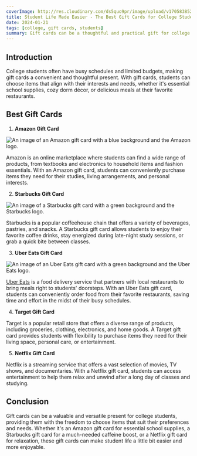 ```yaml
---
coverImage: http://res.cloudinary.com/ds5quo9pr/image/upload/v1705838522/Blog-Posts/zf9JUGwebp.jpg
title: Student Life Made Easier - The Best Gift Cards for College Students
date: 2024-01-21
tags: [college, gift cards, students]
summary: Gift cards can be a thoughtful and practical gift for college students, providing them with flexibility and convenience. In this blog post, we explore some of the best gift card options that cater to the needs and preferences of college students.
---
```


## Introduction

College students often have busy schedules and limited budgets, making gift cards a convenient and thoughtful present. With gift cards, students can choose items that align with their interests and needs, whether it's essential school supplies, cozy dorm décor, or delicious meals at their favorite restaurants.

## Best Gift Cards

1. **Amazon Gift Card**

![An image of an Amazon gift card with a blue background and the Amazon logo.](http://res.cloudinary.com/ds5quo9pr/image/upload/v1705838522/Blog-Posts/zf9JUGwebp.jpg)

Amazon is an online marketplace where students can find a wide range of products, from textbooks and electronics to household items and fashion essentials. With an Amazon gift card, students can conveniently purchase items they need for their studies, living arrangements, and personal interests.

2. **Starbucks Gift Card**

![An image of a Starbucks gift card with a green background and the Starbucks logo.](http://res.cloudinary.com/ds5quo9pr/image/upload/v1705838703/Blog-Posts/QoIbwOwebp.jpg)

Starbucks is a popular coffeehouse chain that offers a variety of beverages, pastries, and snacks. A Starbucks gift card allows students to enjoy their favorite coffee drinks, stay energized during late-night study sessions, or grab a quick bite between classes.

3. **Uber Eats Gift Card**

![An image of an Uber Eats gift card with a green background and the Uber Eats logo.](http://res.cloudinary.com/ds5quo9pr/image/upload/v1705838838/Blog-Posts/387ulPwebp.jpg)

[Uber Eats](https://www.giftcarddeals.xyz/brands/uber)  is a food delivery service that partners with local restaurants to bring meals right to students' doorsteps. With an Uber Eats gift card, students can conveniently order food from their favorite restaurants, saving time and effort in the midst of their busy schedules.

4. **Target Gift Card**



Target is a popular retail store that offers a diverse range of products, including groceries, clothing, electronics, and home goods. A Target gift card provides students with flexibility to purchase items they need for their living space, personal care, or entertainment.

5. **Netflix Gift Card**



Netflix is a streaming service that offers a vast selection of movies, TV shows, and documentaries. With a Netflix gift card, students can access entertainment to help them relax and unwind after a long day of classes and studying.

## Conclusion

Gift cards can be a valuable and versatile present for college students, providing them with the freedom to choose items that suit their preferences and needs. Whether it's an Amazon gift card for essential school supplies, a Starbucks gift card for a much-needed caffeine boost, or a Netflix gift card for relaxation, these gift cards can make student life a little bit easier and more enjoyable.